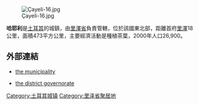 [[Image:Çayeli-16.jpg|right]]

'''哈耶利'''是[[土耳其|土耳其]]的城鎮，由[[里澤省|里澤省]]負責管轄，位於該國東北部，距離首府[[里澤|里澤]]18公里，面積473平方公里，主要經濟活動是種植茶葉，2000年人口26,900。

==外部連結==
* {{tr icon}} [http://www.cayeli.bel.tr the municipality]{{Wayback|url=http://www.cayeli.bel.tr/ |date=20200131045348 }}
* {{tr icon}} [http://www.cayeli.gov.tr the district governorate]{{Wayback|url=http://www.cayeli.gov.tr/ |date=20201002115908 }}

{{Authority control}}
{{Turkey-geo-stub}}
[[Category:土耳其城镇|Category:土耳其城镇]]
[[Category:里泽省聚居地|Category:里泽省聚居地]]